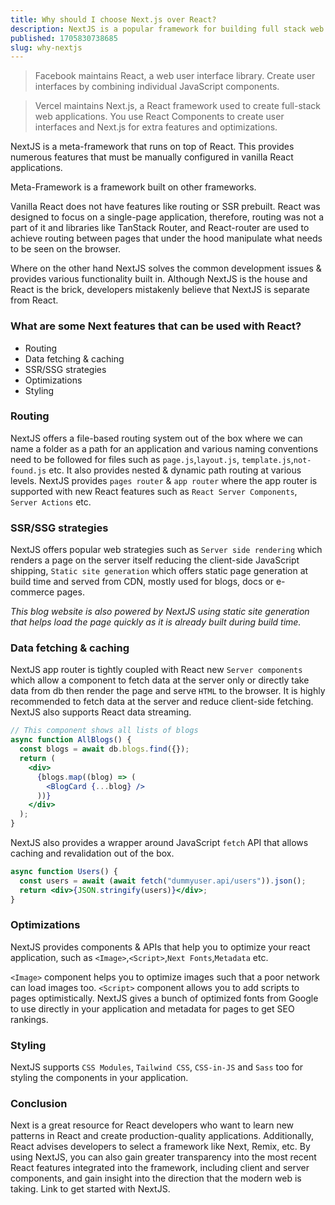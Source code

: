 ```yaml
---
title: Why should I choose Next.js over React?
description: NextJS is a popular framework for building full stack web applications.
published: 1705830738685
slug: why-nextjs
---
```


> Facebook maintains React, a web user interface library. Create user interfaces by combining individual JavaScript components.

> Vercel maintains Next.js, a React framework used to create full-stack web applications. You use React Components to create user interfaces and Next.js for extra features and optimizations.

NextJS is a meta-framework that runs on top of React. This provides numerous features that must be manually configured in vanilla React applications.

<Note>Meta-Framework is a framework built on other frameworks.</Note>

Vanilla React does not have features like routing or SSR prebuilt. React was designed to focus on a single-page application, therefore, routing was not a part of it and libraries like <Link href="https://tanstack.com/router/v1">TanStack Router</Link>, and <Link href="https://reactrouter.com/">React-router</Link> are used to achieve routing between pages that under the hood manipulate what needs to be seen on the browser.

Where on the other hand NextJS solves the common development issues & provides various functionality built in. Although NextJS is the house and React is the brick, developers mistakenly believe that NextJS is separate from React.

### What are some Next features that can be used with React?

- Routing
- Data fetching & caching
- SSR/SSG strategies
- Optimizations
- Styling

### Routing

NextJS offers a file-based routing system out of the box where we can name a folder as a path for an application and various naming conventions need to be followed for files such as `page.js`,`layout.js`, `template.js`,`not-found.js` etc. It also provides nested & dynamic path routing at various levels. NextJS provides `pages router` & `app router` where the app router is supported with new React features such as `React Server Components`, `Server Actions` etc.

### SSR/SSG strategies

NextJS offers popular web strategies such as `Server side rendering` which renders a page on the server itself reducing the client-side JavaScript shipping, `Static site generation` which offers static page generation at build time and served from CDN, mostly used for blogs, docs or e-commerce pages.

_*This blog website is also powered by NextJS using static site generation that helps load the page quickly as it is already built during build time.*_

### Data fetching & caching

NextJS app router is tightly coupled with React new `Server components` which allow a component to fetch data at the server only or directly take data from db then render the page and serve `HTML` to the browser. It is highly recommended to fetch data at the server and reduce client-side fetching. NextJS also supports React data streaming.

```jsx
// This component shows all lists of blogs
async function AllBlogs() {
  const blogs = await db.blogs.find({});
  return (
    <div>
      {blogs.map((blog) => (
        <BlogCard {...blog} />
      ))}
    </div>
  );
}
```

NextJS also provides a wrapper around JavaScript `fetch` API that allows caching and revalidation out of the box.

```jsx
async function Users() {
  const users = await (await fetch("dummyuser.api/users")).json();
  return <div>{JSON.stringify(users)}</div>;
}
```

### Optimizations

NextJS provides components & APIs that help you to optimize your react application, such as `<Image>`,`<Script>`,`Next Fonts`,`Metadata`
etc.

`<Image>` component helps you to optimize images such that a poor
network can load images too. `<Script>` component allows you to add
scripts to pages optimistically. NextJS gives a bunch of optimized fonts from Google
to use directly in your application and metadata for pages to get SEO rankings.

### Styling

NextJS supports `CSS Modules`, `Tailwind CSS`, `CSS-in-JS` and `Sass` too for styling the components in your application.

### Conclusion

Next is a great resource for React developers who want to learn new patterns in React and create production-quality applications. Additionally, React advises developers to select a framework like Next, Remix, etc.
By using NextJS, you can also gain greater transparency into the most recent React features integrated into the framework, including client and server components, and gain insight into the direction that the modern web is taking.
Link to get started with <Link href="https://nextjs.org/docs">NextJS</Link>.
